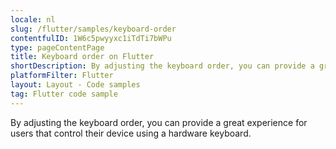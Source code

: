 ```yaml
---
locale: nl
slug: /flutter/samples/keyboard-order
contentfulID: 1W6c5pwyyxc1iTdTi7bWPu
type: pageContentPage
title: Keyboard order on Flutter
shortDescription: By adjusting the keyboard order, you can provide a great experience for users that control their device using a hardware keyboard.
platformFilter: Flutter
layout: Layout - Code samples
tag: Flutter code sample
---
```


By adjusting the keyboard order, you can provide a great experience for users that control their device using a hardware keyboard.

<CodeSample id="keyboard-order" locale="nl" platform="flutter"/>